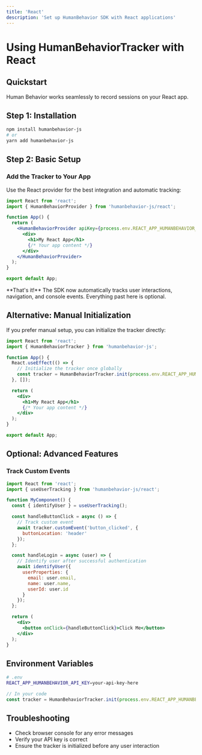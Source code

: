```yaml
---
title: 'React'
description: 'Set up HumanBehavior SDK with React applications'
---
```


# Using HumanBehaviorTracker with React

## Quickstart

Human Behavior works seamlessly to record sessions on your React app.

## Step 1: Installation

```bash
npm install humanbehavior-js
# or
yarn add humanbehavior-js
```

## Step 2: Basic Setup

### Add the Tracker to Your App

Use the React provider for the best integration and automatic tracking:

```jsx
import React from 'react';
import { HumanBehaviorProvider } from 'humanbehavior-js/react';

function App() {
  return (
    <HumanBehaviorProvider apiKey={process.env.REACT_APP_HUMANBEHAVIOR_API_KEY}>
      <div>
        <h1>My React App</h1>
        {/* Your app content */}
      </div>
    </HumanBehaviorProvider>
  );
}

export default App;
```

<Note>
  **That's it!** The SDK now automatically tracks user interactions, navigation, and console events. Everything past here is optional.
</Note>

## Alternative: Manual Initialization

If you prefer manual setup, you can initialize the tracker directly:

```jsx
import React from 'react';
import { HumanBehaviorTracker } from 'humanbehavior-js';

function App() {
  React.useEffect(() => {
    // Initialize the tracker once globally
    const tracker = HumanBehaviorTracker.init(process.env.REACT_APP_HUMANBEHAVIOR_API_KEY);
  }, []);

  return (
    <div>
      <h1>My React App</h1>
      {/* Your app content */}
    </div>
  );
}

export default App;
```

## Optional: Advanced Features

### Track Custom Events

```jsx
import React from 'react';
import { useUserTracking } from 'humanbehavior-js/react';

function MyComponent() {
  const { identifyUser } = useUserTracking();

  const handleButtonClick = async () => {
    // Track custom event
    await tracker.customEvent('button_clicked', {
      buttonLocation: 'header'
    });
  };

  const handleLogin = async (user) => {
    // Identify user after successful authentication
    await identifyUser({
      userProperties: {
        email: user.email,
        name: user.name,
        userId: user.id
      }
    });
  };

  return (
    <div>
      <button onClick={handleButtonClick}>Click Me</button>
    </div>
  );
}
```

## Environment Variables

```bash
# .env
REACT_APP_HUMANBEHAVIOR_API_KEY=your-api-key-here
```

```jsx
// In your code
const tracker = HumanBehaviorTracker.init(process.env.REACT_APP_HUMANBEHAVIOR_API_KEY);
```

## Troubleshooting

- Check browser console for any error messages
- Verify your API key is correct
- Ensure the tracker is initialized before any user interaction

